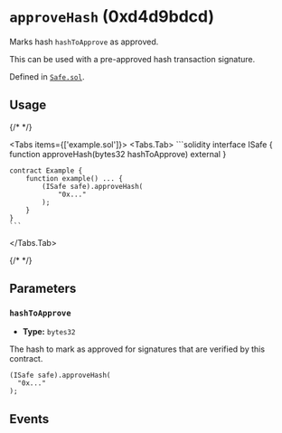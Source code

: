


# `approveHash` (0xd4d9bdcd)



Marks hash `hashToApprove` as approved.

This can be used with a pre-approved hash transaction signature.
<IrreversibilityCallout />




Defined in [`Safe.sol`](https://github.com/safe-global/safe-smart-account/tree/v1.4.1/contracts/Safe.sol#L342).


## Usage

{/* <!-- vale off --> */}

<Tabs items={['example.sol']}>
  <Tabs.Tab>
    ```solidity
    interface ISafe {
        function approveHash(bytes32 hashToApprove) external
    }

    contract Example {
        function example() ... {
            (ISafe safe).approveHash(
                "0x..."
            );
        }
    }
    ```
  </Tabs.Tab>
</Tabs>

{/* <!-- vale on --> */}



## Parameters

### `hashToApprove`

  - **Type:** `bytes32`

  The hash to mark as approved for signatures that are verified by this contract.

  ```solidity focus=2
  (ISafe safe).approveHash(
    "0x..."
  );
  ```




## Events

<ApproveHash />


